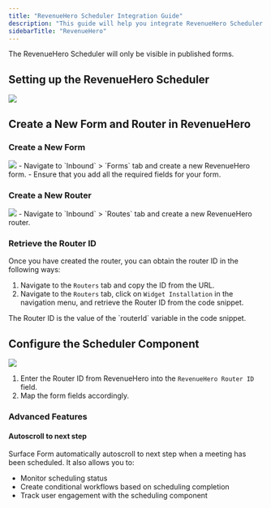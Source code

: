 ```yaml
---
title: "RevenueHero Scheduler Integration Guide"
description: "This guide will help you integrate RevenueHero Scheduler with Surface Products"
sidebarTitle: "RevenueHero"
---
```


<Warning>
    The RevenueHero Scheduler will only be visible in published forms.
</Warning>

## Setting up the RevenueHero Scheduler

<Frame>
    <img src="/images/integrations/calendly/1.png" />
</Frame>

## Create a New Form and Router in RevenueHero

### Create a New Form
<Frame>
    <img src="/images/integrations/revenue-hero/1.png" />
</Frame>
- Navigate to `Inbound` > `Forms` tab and create a new RevenueHero form.
- Ensure that you add all the required fields for your form.

### Create a New Router
<Frame>
    <img src="/images/integrations/revenue-hero/2.png" />
</Frame>
- Navigate to `Inbound` > `Routes` tab and create a new RevenueHero router.

### Retrieve the Router ID
Once you have created the router, you can obtain the router ID in the following ways:

1. Navigate to the `Routers` tab and copy the ID from the URL.
2. Navigate to the `Routers` tab, click on `Widget Installation` in the navigation menu, and retrieve the Router ID from the code snippet.
<Tip>
    The Router ID is the value of the `routerId` variable in the code snippet.
</Tip>

## Configure the Scheduler Component
<Frame>
    <img src="/images/integrations/revenue-hero/3.png" />
</Frame>

1. Enter the Router ID from RevenueHero into the `RevenueHero Router ID` field.
2. Map the form fields accordingly.

### Advanced Features

#### Autoscroll to next step
Surface Form automatically autoscroll to next step when a meeting has been scheduled. It also allows you to:
- Monitor scheduling status
- Create conditional workflows based on scheduling completion
- Track user engagement with the scheduling component
